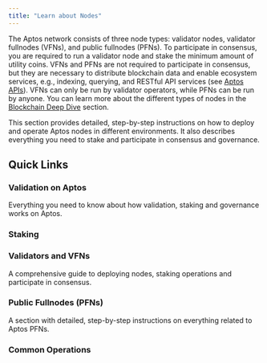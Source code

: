 ```yaml
---
title: "Learn about Nodes"
---
```



The Aptos network consists of three node types: validator nodes, validator fullnodes (VFNs), and public fullnodes (PFNs). To
participate in consensus, you are required to run a validator node and stake the minimum amount of utility coins. VFNs and PFNs
are not required to participate in consensus, but they are necessary to distribute blockchain data and enable ecosystem services,
e.g., indexing, querying, and RESTful API services (see [Aptos APIs](/build/apis)). VFNs can only be run by validator operators,
while PFNs can be run by anyone. You can learn more about the different types of nodes in the [Blockchain Deep Dive](/network/blockchain) section.

This section provides detailed, step-by-step instructions on how to deploy and operate Aptos nodes in different
environments. It also describes everything you need to stake and participate in consensus and governance.

## Quick Links

### Validation on Aptos

Everything you need to know about how validation, staking and governance works on Aptos.

<CardGrid>
  <LinkCard href="/network/blockchain/staking#validation-on-the-aptos-blockchain" title="How validation works" description="Validator-leader proposes and earns rewards on success." />

  <LinkCard href="/network/blockchain/staking#validator-state-and-stake-state" title="Validator states" description="Learn how a validator gets into a validator set." />
</CardGrid>

### Staking

<CardGrid>
  <LinkCard href="/network/blockchain/staking" title="Staking on Aptos" description="A comprehensive guide to how staking works on Aptos." />

  <LinkCard href="/network/blockchain/governance" title="Governance" description="Who can propose, who can vote, and how an AIP is resolved." />

  <LinkCard href="/network/nodes/validator-node/connect-nodes/staking-pool-operations" title="Owner" description="Describes the owner operations performed for staking." />

  <LinkCard href="/network/nodes/validator-node/connect-nodes/staking-pool-voter" title="Voter" description="Describes the voter operations performed for staking." />
</CardGrid>

### Validators and VFNs

A comprehensive guide to deploying nodes, staking operations and participate in consensus.

<CardGrid>
  <LinkCard href="/network/nodes/validator-node/node-requirements" title="Node requirements" description="Details the compute and storage resources you need. Read this first before anything." />

  <LinkCard href="/network/nodes/validator-node/deploy-nodes" title="Running validator node" description="In the cloud or on-premises, Docker or source, you will read step-by-step instructions here." />

  <LinkCard href="/network/nodes/validator-node/verify-nodes/node-liveness-criteria" title="Node health" description="You can verify your node health using several options." />

  <LinkCard href="/network/nodes/validator-node/connect-nodes/connect-to-aptos-network" title="Connecting to Aptos network" description="Steps to connect your nodes to an Aptos network." />

  <LinkCard href="/network/nodes/validator-node/connect-nodes/staking-pool-operations" title="Staking pool operations" description="Step-by-step guide for how to perform staking pool operations." />

  <LinkCard href="/network/nodes/validator-node/modify-nodes/shutting-down-nodes" title="Shutting down nodes" description="Leave the validator set first, and then shut down your node." />
</CardGrid>

### Public Fullnodes (PFNs)

A section with detailed, step-by-step instructions on everything related to Aptos PFNs.

<CardGrid>
  <LinkCard href="/network/nodes/full-node/deployments" title="Deploy a PFN" description="Follow this section to deploy a PFN." />

  <LinkCard href="/build/indexer/legacy/indexer-fullnode" title="Indexer PFN" description="Describes how to run an indexer PFN on the Aptos network." />
</CardGrid>

### Common Operations

<CardGrid>
  <LinkCard href="/network/nodes/localnet/local-development-network" title="Develop with localnet" description="Run a localnet for development (including validator nodes)." />

  <LinkCard href="/network/nodes/full-node/modify/update-fullnode-with-new-releases" title="Upgrade your PFN" description="Upgrade your node with new releases." />

  <LinkCard href="/network/nodes/bootstrap-fullnode/bootstrap-fullnode" title="Bootstrap from a snapshot" description="Use a snapshot to bootstrap a new node." />

  <LinkCard href="/network/nodes/bootstrap-fullnode/aptos-db-restore" title="Bootstrap from a backup" description="Use data restore to bootstrap a new node." />
</CardGrid>
